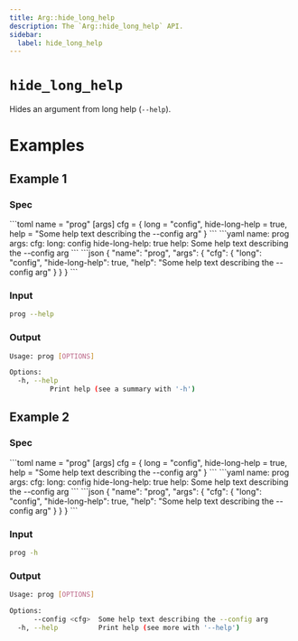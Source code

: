```yaml
---
title: Arg::hide_long_help
description: The `Arg::hide_long_help` API.
sidebar:
  label: hide_long_help
---
```



# `hide_long_help` <LinkButton href="https://docs.rs/clap/latest/clap/struct.Arg.html#method.hide_long_help" icon="open-book" variant="minimal"></LinkButton>

<Badge text="since 0.1.0" size="small" />

Hides an argument from long help (`--help`).

# Examples
## Example 1

### Spec

<Tabs syncKey="format">
  <TabItem label="TOML">
```toml
name = "prog"
[args]
cfg = { long = "config", hide-long-help = true, help = "Some help text describing the --config arg" }
```
  </TabItem>
  <TabItem label="YAML">
```yaml
name: prog
args:
  cfg:
    long: config
    hide-long-help: true
    help: Some help text describing the --config arg
```
  </TabItem>
  <TabItem label="JSON">
```json
{
  "name": "prog",
  "args": {
    "cfg": {
      "long": "config",
      "hide-long-help": true,
      "help": "Some help text describing the --config arg"
    }
  }
}
```
  </TabItem>
</Tabs>

### Input

```bash
prog --help
```

### Output

```bash
Usage: prog [OPTIONS]

Options:
  -h, --help
          Print help (see a summary with '-h')
```
## Example 2

### Spec

<Tabs syncKey="format">
  <TabItem label="TOML">
```toml
name = "prog"
[args]
cfg = { long = "config", hide-long-help = true, help = "Some help text describing the --config arg" }
```
  </TabItem>
  <TabItem label="YAML">
```yaml
name: prog
args:
  cfg:
    long: config
    hide-long-help: true
    help: Some help text describing the --config arg
```
  </TabItem>
  <TabItem label="JSON">
```json
{
  "name": "prog",
  "args": {
    "cfg": {
      "long": "config",
      "hide-long-help": true,
      "help": "Some help text describing the --config arg"
    }
  }
}
```
  </TabItem>
</Tabs>

### Input

```bash
prog -h
```

### Output

```bash
Usage: prog [OPTIONS]

Options:
      --config <cfg>  Some help text describing the --config arg
  -h, --help          Print help (see more with '--help')
```
